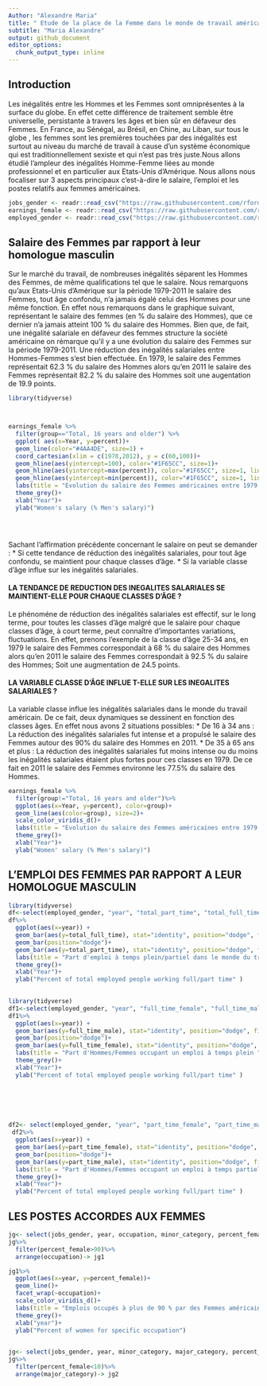 ```yaml
---
Author: "Alexandre Maria" 
title: " Etude de la place de la Femme dans le monde de travail américain - DATABASE: "Women in the workforce" "
subtitle: "Maria Alexandre"
output: github_document
editor_options: 
  chunk_output_type: inline
---
```





## Introduction

  Les inégalités entre les Hommes et les Femmes sont omniprésentes à la surface du globe. En effet cette différence de traitement semble être universelle, persistante à travers les âges et bien sûr en défaveur des Femmes. En France, au Sénégal, au Brésil, en Chine, au Liban, sur tous le globe , les femmes sont les premières touchées par des inégalités est surtout au niveau du marché de travail à cause d’un système économique qui est traditionnellement sexiste et qui n'est pas très juste.Nous allons étudié l'ampleur des inégalités Homme-Femme liées au monde professionnel et en particulier aux Etats-Unis d'Amérique. Nous allons nous focaliser sur 3 aspects principaux c'est-à-dire le salaire, l'emploi et les postes relatifs aux femmes américaines. 


```r
jobs_gender <- readr::read_csv("https://raw.githubusercontent.com/rfordatascience/tidytuesday/master/data/2019/2019-03-05/jobs_gender.csv")
earnings_female <- readr::read_csv("https://raw.githubusercontent.com/rfordatascience/tidytuesday/master/data/2019/2019-03-05/earnings_female.csv") 
employed_gender <- readr::read_csv("https://raw.githubusercontent.com/rfordatascience/tidytuesday/master/data/2019/2019-03-05/employed_gender.csv") 

```

## Salaire des Femmes par rapport à leur homologue masculin

  Sur le marché du travail, de nombreuses inégalités séparent les Hommes des Femmes, de même qualifications tel que le salaire. Nous remarquons qu'aux Etats-Unis d'Amérique sur la période 1979-2011 le salaire des Femmes, tout âge confondu, n'a jamais égalé celui des Hommes pour une même fonction. En effet nous remarquons dans le graphique suivant, représentant le salaire des femmes (en % du salaire des Hommes), que ce dernier n'a jamais atteint 100 % du salaire des Hommes. 
Bien que, de fait, une inégalité salariale en défaveur des femmes structure la société américaine on rémarque qu'il y a une évolution du salaire des Femmes sur la période 1979-2011. Une réduction des inégalités salariales entre Hommes-Femmes s'est bien effectuée. En 1979, le salaire des Femmes représentait 62.3 % du salaire des Hommes alors qu'en 2011 le salaire des Femmes représentait 82.2 % du salaire des Hommes soit une augentation de 19.9 points.


```r
library(tidyverse)



earnings_female %>%
  filter(group=="Total, 16 years and older") %>%
  ggplot( aes(x=Year, y=percent))+
  geom_line(color="#4AA4DE", size=1) +
  coord_cartesian(xlim = c(1978,2012), y = c(60,100))+
  geom_hline(aes(yintercept=100), color="#1F65CC", size=1)+
  geom_hline(aes(yintercept=max(percent)), color="#1F65CC", size=1, linetype='dotted')+
  geom_hline(aes(yintercept=min(percent)), color="#1F65CC", size=1, linetype='dotted')+
  labs(title = "Evolution du salaire des Femmes américaines entre 1979-2011", subtitle="selon les classes d'âge")+
  theme_grey()+
  xlab("Year")+
  ylab("Women's salary (% Men's salary)")
  




```

Sachant l'affirmation précédente concernant le salaire on peut se demander :
* Si cette tendance de réduction des inégalités salariales, pour tout âge confondu, se maintient pour chaque classes d'âge.
* Si la variable classe d'âge influe sur les inégalités salariales.


#### LA TENDANCE DE REDUCTION DES INEGALITES SALARIALES SE MAINTIENT-ELLE POUR CHAQUE CLASSES D'ÂGE ?
Le phénoméne de réduction des inégalités salariales est effectif, sur le long terme, pour toutes les classes d'âge malgré que le salaire pour chaque classes d'âge, à court terme, peut connaître d'importantes variations, fluctuations. En effet, prenons l'exemple de la classe d'âge 25-34 ans, en 1979 le salaire des Femmes correspondait à 68 % du salaire des Hommes alors qu'en 2011 le salaire des Femmes correspondait à 92.5 % du salaire des Hommes; Soit une augmentation de 24.5 points.

#### LA VARIABLE CLASSE D'ÂGE INFLUE T-ELLE SUR LES INEGALITES SALARIALES ?
La variable classe influe les inégalités salariales dans le monde du travail américain. De ce fait, deux dynamiques se dessinent en fonction des classes âges. En effet nous avons 2 situations possibles:
* De 16 à 34 ans : La réduction des inégalités salariales fut intense et a propulsé le salaire des Femmes autour des 90% du salaire des Hommes en 2011.
* De 35 à 65 ans et plus : La réduction des inégalités salariales fut moins intense ou du moins les inégalités salariales étaient plus fortes pour ces classes en 1979. De ce fait en 2011 le salaire des Femmes environne les 77.5% du salaire des Hommes.




```r
earnings_female %>%
  filter(group!="Total, 16 years and older")%>% 
  ggplot(aes(x=Year, y=percent), color=group)+
  geom_line(aes(color=group), size=2)+
  scale_color_viridis_d()+
  labs(title = "Evolution du salaire des Femmes américaines entre 1979-2011", subtitle = "selon les classes d'âge")+
  theme_grey()+
  xlab("Year")+ 
  ylab("Women' salary (% Men's salary)")

```





## L'EMPLOI DES FEMMES PAR RAPPORT A LEUR HOMOLOGUE MASCULIN





```r
library(tidyverse)
df<-select(employed_gender, "year", "total_part_time", "total_full_time")
df%>%
  ggplot(aes(x=year)) +
  geom_bar(aes(y=total_full_time), stat="identity", position="dodge", fill="black") +
  geom_bar(position="dodge")+
  geom_bar(aes(y=total_part_time), stat="identity", position="dodge", fill="yellow")+
  labs(title = "Part d'emploi à temps plein/partiel dans le monde du travail américain", subtitle = "Sexes confondus, Période : 1968-2016")+
  theme_grey()+
  xlab("Year")+ 
  ylab("Percent of total employed people working full/part time" )
 

```












```r
library(tidyverse)
df1<-select(employed_gender, "year", "full_time_female", "full_time_male")
df1%>%
  ggplot(aes(x=year)) +
  geom_bar(aes(y=full_time_male), stat="identity", position="dodge", fill="blue") +
  geom_bar(position="dodge")+
  geom_bar(aes(y=full_time_female), stat="identity", position="dodge", fill="red")+
  labs(title = "Part d'Hommes/Femmes occupant un emploi à temps plein ", subtitle = "Monde du travail américain, Période : 1968-2016")+
  theme_grey()+
  xlab("Year")+ 
  ylab("Percent of total employed people working full/part time" ) 

 


 
```





```r
df2<- select(employed_gender, "year", "part_time_female", "part_time_male")
 df2%>%
  ggplot(aes(x=year)) +
  geom_bar(aes(y=part_time_female), stat="identity", position="dodge", fill="red") +
  geom_bar(position="dodge")+
  geom_bar(aes(y=part_time_male), stat="identity", position="dodge", fill="blue")+
  labs(title = "Part d'Hommes/Femmes occupant un emploi à temps partiel ", subtitle = "Monde du travail américain, Période : 1968-2016")+
  theme_grey()+
  xlab("Year")+ 
  ylab("Percent of total employed people working full/part time" ) 
```



## LES POSTES ACCORDES AUX FEMMES 




```r
jg<- select(jobs_gender, year, occupation, minor_category, percent_female)
jg%>%
  filter(percent_female>90)%>%
  arrange(occupation)-> jg1

```














```r


jg1%>%
  ggplot(aes(x=year, y=percent_female))+
  geom_line()+
  facet_wrap(~occupation)+
  scale_color_viridis_d()+
  labs(title = "Emplois occupés à plus de 90 % par des Femmes américaines",subtitle= "Période : 2013-2016, tout âge confondus")+
  theme_grey()+
  xlab("year")+ 
  ylab("Percent of women for specific occupation")
  


```



```r
jg<- select(jobs_gender, year, minor_category, major_category, percent_female)
jg%>%
  filter(percent_female<10)%>%
  arrange(major_category)-> jg2

```








